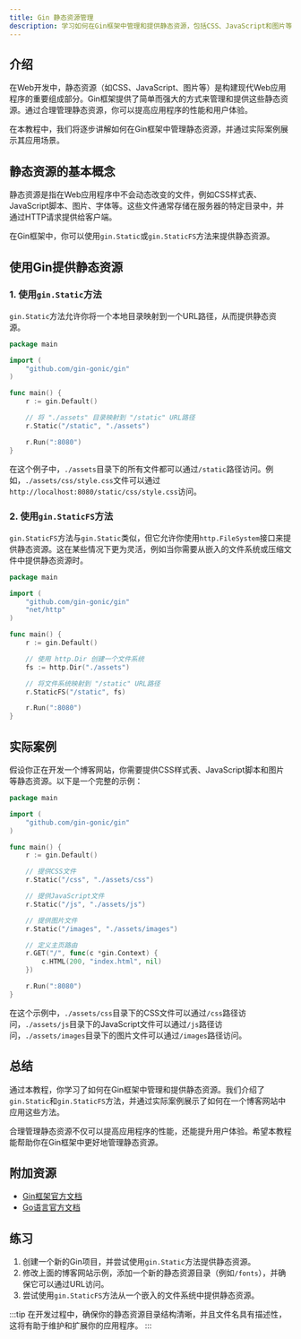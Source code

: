 ```yaml
---
title: Gin 静态资源管理
description: 学习如何在Gin框架中管理和提供静态资源，包括CSS、JavaScript和图片等文件。
---
```


## 介绍

在Web开发中，静态资源（如CSS、JavaScript、图片等）是构建现代Web应用程序的重要组成部分。Gin框架提供了简单而强大的方式来管理和提供这些静态资源。通过合理管理静态资源，你可以提高应用程序的性能和用户体验。

在本教程中，我们将逐步讲解如何在Gin框架中管理静态资源，并通过实际案例展示其应用场景。

## 静态资源的基本概念

静态资源是指在Web应用程序中不会动态改变的文件，例如CSS样式表、JavaScript脚本、图片、字体等。这些文件通常存储在服务器的特定目录中，并通过HTTP请求提供给客户端。

在Gin框架中，你可以使用`gin.Static`或`gin.StaticFS`方法来提供静态资源。

## 使用Gin提供静态资源

### 1. 使用`gin.Static`方法

`gin.Static`方法允许你将一个本地目录映射到一个URL路径，从而提供静态资源。

```go
package main

import (
    "github.com/gin-gonic/gin"
)

func main() {
    r := gin.Default()

    // 将 "./assets" 目录映射到 "/static" URL路径
    r.Static("/static", "./assets")

    r.Run(":8080")
}
```

在这个例子中，`./assets`目录下的所有文件都可以通过`/static`路径访问。例如，`./assets/css/style.css`文件可以通过`http://localhost:8080/static/css/style.css`访问。

### 2. 使用`gin.StaticFS`方法

`gin.StaticFS`方法与`gin.Static`类似，但它允许你使用`http.FileSystem`接口来提供静态资源。这在某些情况下更为灵活，例如当你需要从嵌入的文件系统或压缩文件中提供静态资源时。

```go
package main

import (
    "github.com/gin-gonic/gin"
    "net/http"
)

func main() {
    r := gin.Default()

    // 使用 http.Dir 创建一个文件系统
    fs := http.Dir("./assets")

    // 将文件系统映射到 "/static" URL路径
    r.StaticFS("/static", fs)

    r.Run(":8080")
}
```

## 实际案例

假设你正在开发一个博客网站，你需要提供CSS样式表、JavaScript脚本和图片等静态资源。以下是一个完整的示例：

```go
package main

import (
    "github.com/gin-gonic/gin"
)

func main() {
    r := gin.Default()

    // 提供CSS文件
    r.Static("/css", "./assets/css")

    // 提供JavaScript文件
    r.Static("/js", "./assets/js")

    // 提供图片文件
    r.Static("/images", "./assets/images")

    // 定义主页路由
    r.GET("/", func(c *gin.Context) {
        c.HTML(200, "index.html", nil)
    })

    r.Run(":8080")
}
```

在这个示例中，`./assets/css`目录下的CSS文件可以通过`/css`路径访问，`./assets/js`目录下的JavaScript文件可以通过`/js`路径访问，`./assets/images`目录下的图片文件可以通过`/images`路径访问。

## 总结

通过本教程，你学习了如何在Gin框架中管理和提供静态资源。我们介绍了`gin.Static`和`gin.StaticFS`方法，并通过实际案例展示了如何在一个博客网站中应用这些方法。

合理管理静态资源不仅可以提高应用程序的性能，还能提升用户体验。希望本教程能帮助你在Gin框架中更好地管理静态资源。

## 附加资源

- [Gin框架官方文档](https://gin-gonic.com/docs/)
- [Go语言官方文档](https://golang.org/doc/)

## 练习

1. 创建一个新的Gin项目，并尝试使用`gin.Static`方法提供静态资源。
2. 修改上面的博客网站示例，添加一个新的静态资源目录（例如`/fonts`），并确保它可以通过URL访问。
3. 尝试使用`gin.StaticFS`方法从一个嵌入的文件系统中提供静态资源。

:::tip
在开发过程中，确保你的静态资源目录结构清晰，并且文件名具有描述性，这将有助于维护和扩展你的应用程序。
:::